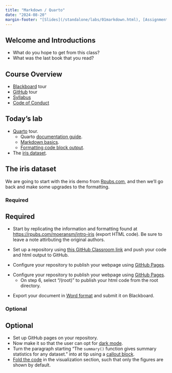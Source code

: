 ```yaml
---
title: "Markdown / Quarto"
date: "2024-08-20"
margin-footer: "[Slides](/standalone/labs/01markdown.html), [Assignment](/standalone/hw/L01markdown.html)"
---
```


## Welcome and Introductions

-   What do you hope to get from this class?
-   What was the last book that you read?

## Course Overview

-   [Blackboard](https://hood.blackboard.com/ultra/courses/_15476_1/cl/outline) tour
-   [GitHub](https://github.com/BIFX552-23) tour
-   [Syllabus](https://bifx552-24.github.io/CourseInfo)
-   [Code of Conduct](https://bifx552-24.github.io/CourseInfo/code_of_conduct)

## Today's lab

-   [Quarto](https://quarto.org/) tour.
    -   Quarto [documentation guide](https://quarto.org/docs/guide/).
    -   [Markdown basics](https://quarto.org/docs/authoring/markdown-basics.html).
    -   [Formatting code block output](https://quarto.org/docs/output-formats/html-code.html).
-   The [iris dataset](https://rpubs.com/moeransm/intro-iris).

## The iris dataset

We are going to start with the iris demo from [Rpubs.com](https://rpubs.com/moeransm/intro-iris), and then we'll go back and make some upgrades to the formatting.

:::{.content-visible when-profile="book"}
### Required
:::
:::{.content-visible when-profile="slides"}
## Required
:::

* Start by replicating the information and formatting found at <https://rpubs.com/moeransm/intro-iris> (export HTML code). Be sure to leave a note attirbuting the original authors.

* Set up a repository using [this GitHub Classroom link](https://classroom.github.com/a/E8-5064m) and push your code and html output to GitHub.

:::{.context-visible when-profile="slides"}
* Configure your repository to publish your webpage using [GitHub Pages](https://docs.github.com/en/pages/quickstart).

:::
:::{.content-visible when-profile="book"}
* Configure your repository to publish your webpage using [GitHub Pages](https://docs.github.com/en/pages/quickstart).
  - On step 6, select "/(root)" to publish your html code from the root directory.
  
:::

*  Export your document in [Word format](https://quarto.org/docs/output-formats/ms-word.html) and submit it on Blackboard.


:::{.content-visible when-profile="book"}
### Optional
:::
:::{.content-visible when-profile="slides"}
## Optional
:::

* Set up GitHub pages on your repository.
*  Now make it so that the user can opt for [dark mode](https://quarto.org/docs/output-formats/html-themes.html#dark-mode).
*  Turn the paragraph starting "The `summary()` function gives summary statistics for any dataset." into at tip using a [callout block](https://quarto.org/docs/authoring/callouts.html).
*  [Fold the code](https://quarto.org/docs/output-formats/html-code.html#folding-code) in the visualization section, such that only the figures are shown by default.
